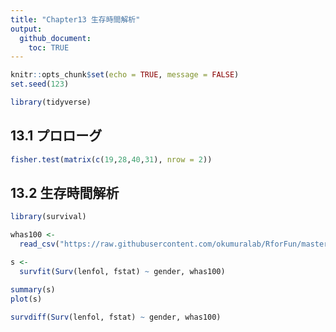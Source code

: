 ---
title: "Chapter13 生存時間解析"
output: 
  github_document:
    toc: TRUE
---

```{r setup, include=FALSE}
knitr::opts_chunk$set(echo = TRUE, message = FALSE)
set.seed(123)
```

```{r}
library(tidyverse)
```

## 13.1 プロローグ

```{r}
fisher.test(matrix(c(19,28,40,31), nrow = 2))
```

## 13.2 生存時間解析
```{r}
library(survival)

whas100 <- 
  read_csv("https://raw.githubusercontent.com/okumuralab/RforFun/master/data/whas100.csv")
```

```{r}
s <- 
  survfit(Surv(lenfol, fstat) ~ gender, whas100)

summary(s)
plot(s)
```

```{r}
survdiff(Surv(lenfol, fstat) ~ gender, whas100)
```

